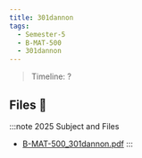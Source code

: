 ```yaml
---
title: 301dannon
tags:
  - Semester-5
  - B-MAT-500
  - 301dannon
---
```

> Timeline: ?


## Files 📂

:::note 2025 Subject and Files
- [B-MAT-500_301dannon.pdf](https://github.com/Studio-17/Epitech-Subjects/raw/main/Semester-5/B-MAT-500/301dannon/B-MAT-500_301dannon.pdf)
:::

